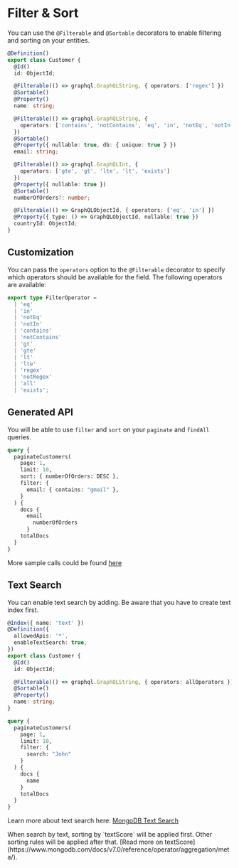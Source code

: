 
# Filter & Sort

You can use the `@Filterable` and `@Sortable` decorators to enable filtering and sorting on your entities.

```ts copy
@Definition()
export class Customer {
  @Id()
  id: ObjectId;

  @Filterable(() => graphql.GraphQLString, { operators: ['regex'] })
  @Sortable()
  @Property()
  name: string;

  @Filterable(() => graphql.GraphQLString, {
    operators: ['contains', 'notContains', 'eq', 'in', 'notEq', 'notIn']
  })
  @Sortable()
  @Property({ nullable: true, db: { unique: true } })
  email: string;

  @Filterable(() => graphql.GraphQLInt, {
    operators: ['gte', 'gt', 'lte', 'lt', 'exists']
  })
  @Property({ nullable: true })
  @Sortable()
  numberOfOrders?: number;

  @Filterable(() => GraphQLObjectId, { operators: ['eq', 'in'] })
  @Property({ type: () => GraphQLObjectId, nullable: true })
  countryId: ObjectId;
}
```

## Customization

You can pass the `operators` option to the `@Filterable` decorator to specify which operators should be available for the field. The following operators are available:

```ts copy
export type FilterOperator =
  | 'eq'
  | 'in'
  | 'notEq'
  | 'notIn'
  | 'contains'
  | 'notContains'
  | 'gt'
  | 'gte'
  | 'lt'
  | 'lte'
  | 'regex'
  | 'notRegex'
  | 'all'
  | 'exists';
```

## Generated API

You will be able to use `filter` and `sort` on your `paginate` and `findAll` queries.

```graphql copy
query {
  paginateCustomers(
    page: 1,
    limit: 10,
    sort: { numberOfOrders: DESC },
    filter: {
      email: { contains: "gmail" },
    }
  ) {
    docs {
      email
        numberOfOrders
      }
    totalDocs
  }
}
```

More sample calls could be found [here](https://github.com/dryerjs/dryerjs/blob/master/e2e/paginate.spec.ts)

## Text Search

You can enable text search by adding. Be aware that you have to create text index first.

```ts copy
@Index({ name: 'text' })
@Definition({
  allowedApis: '*',
  enableTextSearch: true,
})
export class Customer {
  @Id()
  id: ObjectId;

  @Filterable(() => graphql.GraphQLString, { operators: allOperators })
  @Sortable()
  @Property()
  name: string;
}
```

```graphql copy
query {
  paginateCustomers(
    page: 1,
    limit: 10,
    filter: {
      search: "John"
    }
  ) {
    docs {
      name
  	}
    totalDocs
  }
}
```

Learn more about text search here: [MongoDB Text Search](https://docs.mongodb.com/manual/text-search/)

<Callout>
When search by text, sorting by `textScore` will be applied first. Other sorting rules will be applied after that. [Read more on textScore](https://www.mongodb.com/docs/v7.0/reference/operator/aggregation/meta/).
</Callout>
